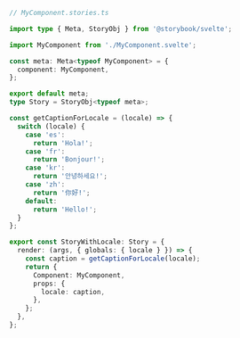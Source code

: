 ```ts
// MyComponent.stories.ts

import type { Meta, StoryObj } from '@storybook/svelte';

import MyComponent from './MyComponent.svelte';

const meta: Meta<typeof MyComponent> = {
  component: MyComponent,
};

export default meta;
type Story = StoryObj<typeof meta>;

const getCaptionForLocale = (locale) => {
  switch (locale) {
    case 'es':
      return 'Hola!';
    case 'fr':
      return 'Bonjour!';
    case 'kr':
      return '안녕하세요!';
    case 'zh':
      return '你好!';
    default:
      return 'Hello!';
  }
};

export const StoryWithLocale: Story = {
  render: (args, { globals: { locale } }) => {
    const caption = getCaptionForLocale(locale);
    return {
      Component: MyComponent,
      props: {
        locale: caption,
      },
    };
  },
};
```
